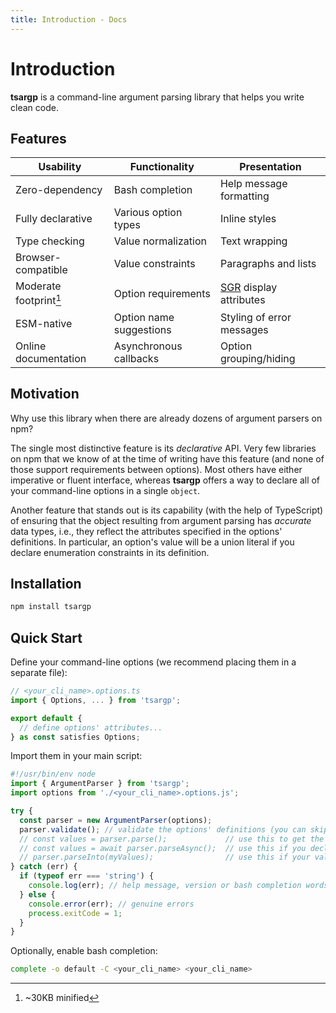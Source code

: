 ```yaml
---
title: Introduction - Docs
---
```


# Introduction

**tsargp** is a command-line argument parsing library that helps you write clean code.

## Features

| Usability              | Functionality           | Presentation              |
| ---------------------- | ----------------------- | ------------------------- |
| Zero-dependency        | Bash completion         | Help message formatting   |
| Fully declarative      | Various option types    | Inline styles             |
| Type checking          | Value normalization     | Text wrapping             |
| Browser-compatible     | Value constraints       | Paragraphs and lists      |
| Moderate footprint[^1] | Option requirements     | [SGR] display attributes  |
| ESM-native             | Option name suggestions | Styling of error messages |
| Online documentation   | Asynchronous callbacks  | Option grouping/hiding    |

[^1]: ~30KB minified

## Motivation

Why use this library when there are already dozens of argument parsers on npm?

The single most distinctive feature is its _declarative_ API. Very few libraries on npm that we know
of at the time of writing have this feature (and none of those support requirements between options).
Most others have either imperative or fluent interface, whereas **tsargp** offers a way to declare
all of your command-line options in a single `object`.

Another feature that stands out is its capability (with the help of TypeScript) of ensuring that the
object resulting from argument parsing has _accurate_ data types, i.e., they reflect the attributes
specified in the options' definitions. In particular, an option's value will be a union literal if
you declare enumeration constraints in its definition.

## Installation

```sh
npm install tsargp
```

## Quick Start

Define your command-line options (we recommend placing them in a separate file):

```ts filename="<your_cli_name>.options.ts" /<your_cli_name>/
// <your_cli_name>.options.ts
import { Options, ... } from 'tsargp';

export default {
  // define options' attributes...
} as const satisfies Options;
```

Import them in your main script:

```ts filename="<your_cli_name>.ts" {8-10} /<your_cli_name>/
#!/usr/bin/env node
import { ArgumentParser } from 'tsargp';
import options from './<your_cli_name>.options.js';

try {
  const parser = new ArgumentParser(options);
  parser.validate(); // validate the options' definitions (you can skip this in production)
  // const values = parser.parse();             // use this to get the options' values
  // const values = await parser.parseAsync();  // use this if you declare async function options
  // parser.parseInto(myValues);                // use this if your values are enclosed in a class
} catch (err) {
  if (typeof err === 'string') {
    console.log(err); // help message, version or bash completion words
  } else {
    console.error(err); // genuine errors
    process.exitCode = 1;
  }
}
```

Optionally, enable bash completion:

```sh /<your_cli_name>/
complete -o default -C <your_cli_name> <your_cli_name>
```

[SGR]: https://www.wikiwand.com/en/ANSI_escape_code#SGR_(Select_Graphic_Rendition)_parameters
